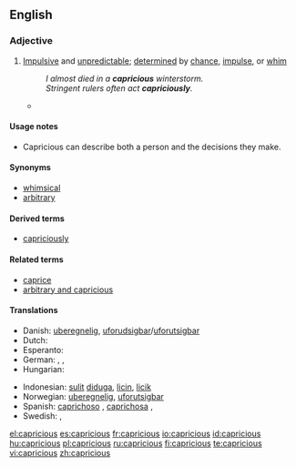 ==English==

===Adjective===
{{en-adj}}

# [[impulsive|Impulsive]] and [[unpredictable]]; [[determined]] by [[chance]], [[impulse]], or [[whim]]
#: ''I almost died in a '''capricious''' winterstorm.''
#: ''Stringent rulers often act '''capriciously'''.''
#* {{quote-book|passage="'''Capricious'''?" And at this monsieur began to laugh. "Oh no, I'm not '''capricious'''. I am very faithful. I am very constant. Comprenez?"|title=[[S:The American/Chapter I|The American]]|author=Henry James|year=1877}}

====Usage notes====
* Capricious can describe both a person and the decisions they make.

====Synonyms====
* [[whimsical]]
* [[arbitrary]]

====Derived terms====
* [[capriciously]]

====Related terms====
* [[caprice]]
* [[arbitrary and capricious]]

====Translations====
{{trans-top|Impulsive and unpredictable; determined by chance, impulse, or whim; as, a capricious winterstorm, stringent rulers often act capriciously}}
* Danish: [[uberegnelig]], [[uforudsigbar]]/[[uforutsigbar]]
* Dutch: {{t-|nl|grillig}}
* Esperanto: {{t-|eo|kaprica|xs=Esperanto}}
* German: {{t+|de|kapriziös}}, {{t-|de|launenhaft}}, {{t-|de|unberechenbar}}
* Hungarian: {{t-|hu|szeszélyes}}
{{trans-mid}}
* Indonesian: [[sulit]] [[duga|diduga]], [[licin]], [[licik]]
* Norwegian: [[uberegnelig]], [[uforutsigbar]]
* Spanish: [[caprichoso]] {{m}}, [[caprichosa]] {{f}},  {{t|es|antojadizo}}
* Swedish: {{t-|sv|oberäknelig}}, {{t+|sv|oförutsägbar}}
{{trans-bottom}}

[[el:capricious]]
[[es:capricious]]
[[fr:capricious]]
[[io:capricious]]
[[id:capricious]]
[[hu:capricious]]
[[pl:capricious]]
[[ru:capricious]]
[[fi:capricious]]
[[te:capricious]]
[[vi:capricious]]
[[zh:capricious]]